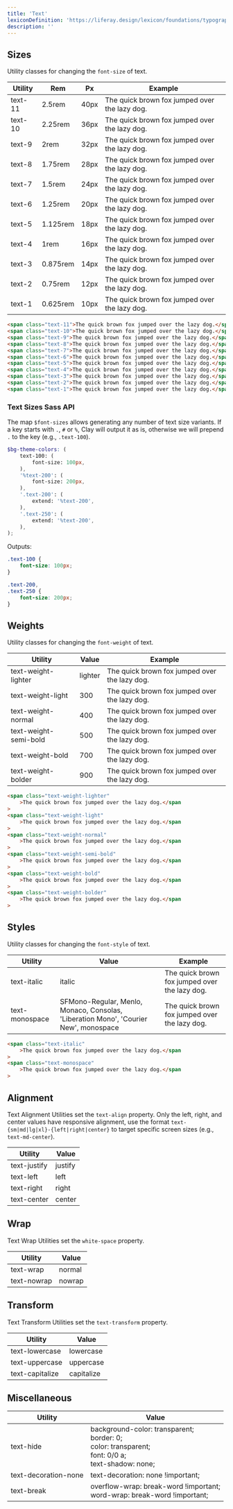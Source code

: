 ```yaml
---
title: 'Text'
lexiconDefinition: 'https://liferay.design/lexicon/foundations/typography/'
description: ''
---
```


## Sizes

Utility classes for changing the `font-size` of text.

<div className="sheet-example">
	<table className="table table-autofit">
		<thead>
			<th className="table-cell-ws-nowrap">Utility</th>
			<th>Rem</th>
			<th>Px</th>
			<th className="table-cell-expand">Example</th>
		</thead>
		<tbody>
			<tr>
				<td className="table-cell-ws-nowrap">text-11</td>
				<td>2.5rem</td>
				<td>40px</td>
				<td className="table-cell-expand">
					<span className="text-11">
						The quick brown fox jumped over the lazy dog.
					</span>
				</td>
			</tr>
			<tr>
				<td className="table-cell-ws-nowrap">text-10</td>
				<td>2.25rem</td>
				<td>36px</td>
				<td className="table-cell-expand">
					<span className="text-10">
						The quick brown fox jumped over the lazy dog.
					</span>
				</td>
			</tr>
			<tr>
				<td className="table-cell-ws-nowrap">text-9</td>
				<td>2rem</td>
				<td>32px</td>
				<td className="table-cell-expand">
					<span className="text-9">
						The quick brown fox jumped over the lazy dog.
					</span>
				</td>
			</tr>
			<tr>
				<td className="table-cell-ws-nowrap">text-8</td>
				<td>1.75rem</td>
				<td>28px</td>
				<td className="table-cell-expand">
					<span className="text-8">
						The quick brown fox jumped over the lazy dog.
					</span>
				</td>
			</tr>
			<tr>
				<td className="table-cell-ws-nowrap">text-7</td>
				<td>1.5rem</td>
				<td>24px</td>
				<td className="table-cell-expand">
					<span className="text-7">
						The quick brown fox jumped over the lazy dog.
					</span>
				</td>
			</tr>
			<tr>
				<td className="table-cell-ws-nowrap">text-6</td>
				<td>1.25rem</td>
				<td>20px</td>
				<td className="table-cell-expand">
					<span className="text-6">
						The quick brown fox jumped over the lazy dog.
					</span>
				</td>
			</tr>
			<tr>
				<td className="table-cell-ws-nowrap">text-5</td>
				<td>1.125rem</td>
				<td>18px</td>
				<td className="table-cell-expand">
					<span className="text-5">
						The quick brown fox jumped over the lazy dog.
					</span>
				</td>
			</tr>
			<tr>
				<td className="table-cell-ws-nowrap">text-4</td>
				<td>1rem</td>
				<td>16px</td>
				<td className="table-cell-expand">
					<span className="text-4">
						The quick brown fox jumped over the lazy dog.
					</span>
				</td>
			</tr>
			<tr>
				<td className="table-cell-ws-nowrap">text-3</td>
				<td>0.875rem</td>
				<td>14px</td>
				<td className="table-cell-expand">
					<span className="text-3">
						The quick brown fox jumped over the lazy dog.
					</span>
				</td>
			</tr>
			<tr>
				<td className="table-cell-ws-nowrap">text-2</td>
				<td>0.75rem</td>
				<td>12px</td>
				<td className="table-cell-expand">
					<span className="text-2">
						The quick brown fox jumped over the lazy dog.
					</span>
				</td>
			</tr>
			<tr>
				<td className="table-cell-ws-nowrap">text-1</td>
				<td>0.625rem</td>
				<td>10px</td>
				<td className="table-cell-expand">
					<span className="text-1">
						The quick brown fox jumped over the lazy dog.
					</span>
				</td>
			</tr>
		</tbody>
	</table>
</div>

```html
<span class="text-11">The quick brown fox jumped over the lazy dog.</span>
<span class="text-10">The quick brown fox jumped over the lazy dog.</span>
<span class="text-9">The quick brown fox jumped over the lazy dog.</span>
<span class="text-8">The quick brown fox jumped over the lazy dog.</span>
<span class="text-7">The quick brown fox jumped over the lazy dog.</span>
<span class="text-6">The quick brown fox jumped over the lazy dog.</span>
<span class="text-5">The quick brown fox jumped over the lazy dog.</span>
<span class="text-4">The quick brown fox jumped over the lazy dog.</span>
<span class="text-3">The quick brown fox jumped over the lazy dog.</span>
<span class="text-2">The quick brown fox jumped over the lazy dog.</span>
<span class="text-1">The quick brown fox jumped over the lazy dog.</span>
```

### Text Sizes Sass API

The map `$font-sizes` allows generating any number of text size variants. If a key starts with `.`, `#` or `%`, Clay will output it as is, otherwise we will prepend `.` to the key (e.g., `.text-100`).

```scss
$bg-theme-colors: (
	text-100: (
		font-size: 100px,
	),
	'%text-200': (
		font-size: 200px,
	),
	'.text-200': (
		extend: '%text-200',
	),
	'.text-250': (
		extend: '%text-200',
	),
);
```

Outputs:

```css
.text-100 {
	font-size: 100px;
}

.text-200,
.text-250 {
	font-size: 200px;
}
```

## Weights

Utility classes for changing the `font-weight` of text.

<div className="sheet-example">
	<table className="table table-autofit">
		<thead>
			<th className="table-cell-ws-nowrap">Utility</th>
			<th>Value</th>
			<th className="table-cell-expand">Example</th>
		</thead>
		<tbody>
			<tr>
				<td className="table-cell-ws-nowrap">text-weight-lighter</td>
				<td>lighter</td>
				<td className="table-cell-expand">
					<span className="text-weight-lighter">
						The quick brown fox jumped over the lazy dog.
					</span>
				</td>
			</tr>
			<tr>
				<td className="table-cell-ws-nowrap">text-weight-light</td>
				<td>300</td>
				<td className="table-cell-expand">
					<span className="text-weight-light">
						The quick brown fox jumped over the lazy dog.
					</span>
				</td>
			</tr>
			<tr>
				<td className="table-cell-ws-nowrap">text-weight-normal</td>
				<td>400</td>
				<td className="table-cell-expand">
					<span className="text-weight-normal">
						The quick brown fox jumped over the lazy dog.
					</span>
				</td>
			</tr>
			<tr>
				<td className="table-cell-ws-nowrap">text-weight-semi-bold</td>
				<td>500</td>
				<td className="table-cell-expand">
					<span className="text-weight-semi-bold">
						The quick brown fox jumped over the lazy dog.
					</span>
				</td>
			</tr>
			<tr>
				<td className="table-cell-ws-nowrap">text-weight-bold</td>
				<td>700</td>
				<td className="table-cell-expand">
					<span className="text-weight-bold">
						The quick brown fox jumped over the lazy dog.
					</span>
				</td>
			</tr>
			<tr>
				<td className="table-cell-ws-nowrap">text-weight-bolder</td>
				<td>900</td>
				<td className="table-cell-expand">
					<span className="text-weight-bolder">
						The quick brown fox jumped over the lazy dog.
					</span>
				</td>
			</tr>
		</tbody>
	</table>
</div>

```html
<span class="text-weight-lighter"
	>The quick brown fox jumped over the lazy dog.</span
>
<span class="text-weight-light"
	>The quick brown fox jumped over the lazy dog.</span
>
<span class="text-weight-normal"
	>The quick brown fox jumped over the lazy dog.</span
>
<span class="text-weight-semi-bold"
	>The quick brown fox jumped over the lazy dog.</span
>
<span class="text-weight-bold"
	>The quick brown fox jumped over the lazy dog.</span
>
<span class="text-weight-bolder"
	>The quick brown fox jumped over the lazy dog.</span
>
```

## Styles

Utility classes for changing the `font-style` of text.

<div className="sheet-example">
	<table className="table table-autofit">
		<thead>
			<th className="table-cell-ws-nowrap">Utility</th>
			<th className="table-cell-minw-200">Value</th>
			<th className="table-cell-expand">Example</th>
		</thead>
		<tbody>
			<tr>
				<td className="table-cell-ws-nowrap">text-italic</td>
				<td className="table-cell-minw-200">italic</td>
				<td className="table-cell-expand">
					<span className="text-italic">
						The quick brown fox jumped over the lazy dog.
					</span>
				</td>
			</tr>
			<tr>
				<td className="table-cell-ws-nowrap">text-monospace</td>
				<td className="table-cell-minw-200">
					SFMono-Regular, Menlo, Monaco, Consolas, 'Liberation Mono',
					'Courier New', monospace
				</td>
				<td className="table-cell-expand">
					<span className="text-monospace">
						The quick brown fox jumped over the lazy dog.
					</span>
				</td>
			</tr>
		</tbody>
	</table>
</div>

```html
<span class="text-italic"
	>The quick brown fox jumped over the lazy dog.</span
>
<span class="text-monospace"
	>The quick brown fox jumped over the lazy dog.</span
>
```

## Alignment

Text Alignment Utilities set the `text-align` property. Only the left, right, and center values have responsive alignment, use the format `text-{sm|md|lg|xl}-{left|right|center}` to target specific screen sizes (e.g., `text-md-center`).

<div className="sheet-example">
	<div className="table-responsive">
		<table className="table table-autofit table-nowrap">
			<thead>
				<tr>
					<th>Utility</th>
					<th>Value</th>
				</tr>
			</thead>
			<tbody>
				<tr>
					<td>text-justify</td>
					<td>justify</td>
				</tr>
				<tr>
					<td>text-left</td>
					<td>left</td>
				</tr>
				<tr>
					<td>text-right</td>
					<td>right</td>
				</tr>
				<tr>
					<td>text-center</td>
					<td>center</td>
				</tr>
			</tbody>
		</table>
	</div>
</div>

## Wrap

Text Wrap Utilities set the `white-space` property.

<div className="sheet-example">
	<div className="table-responsive">
		<table className="table table-autofit table-nowrap">
			<thead>
				<tr>
					<th>Utility</th>
					<th>Value</th>
				</tr>
			</thead>
			<tbody>
				<tr>
					<td>text-wrap</td>
					<td>normal</td>
				</tr>
				<tr>
					<td>text-nowrap</td>
					<td>nowrap</td>
				</tr>
			</tbody>
		</table>
	</div>
</div>

## Transform

Text Transform Utilities set the `text-transform` property.

<div className="sheet-example">
	<div className="table-responsive">
		<table className="table table-autofit table-nowrap">
			<thead>
				<tr>
					<th>Utility</th>
					<th>Value</th>
				</tr>
			</thead>
			<tbody>
				<tr>
					<td>text-lowercase</td>
					<td>lowercase</td>
				</tr>
				<tr>
					<td>text-uppercase</td>
					<td>uppercase</td>
				</tr>
				<tr>
					<td>text-capitalize</td>
					<td>capitalize</td>
				</tr>
			</tbody>
		</table>
	</div>
</div>

## Miscellaneous

<div className="sheet-example">
	<div className="table-responsive">
		<table className="table table-autofit table-nowrap">
			<thead>
				<tr>
					<th>Utility</th>
					<th>Value</th>
				</tr>
			</thead>
			<tbody>
				<tr>
					<td>text-hide</td>
					<td>
						background-color: transparent;
						<br />
						border: 0;
						<br />
						color: transparent;
						<br />
						font: 0/0 a;
						<br />
						text-shadow: none;
					</td>
				</tr>
				<tr>
					<td>text-decoration-none</td>
					<td>text-decoration: none !important;</td>
				</tr>
				<tr>
					<td>text-break</td>
					<td>
						overflow-wrap: break-word !important;
						<br />
						word-wrap: break-word !important;
					</td>
				</tr>
			</tbody>
		</table>
	</div>
</div>
